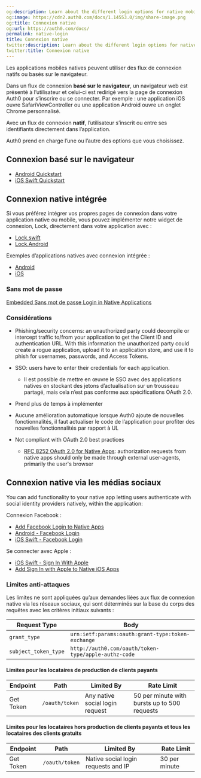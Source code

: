 ```yaml
---
og:description: Learn about the different login options for native mobile applications.
og:image: https://cdn2.auth0.com/docs/1.14553.0/img/share-image.png
og:title: Connexion native
og:url: https://auth0.com/docs/
permalink: native-login
title: Connexion native
twitter:description: Learn about the different login options for native mobile applications.
twitter:title: Connexion native
---
```


Les applications mobiles natives peuvent utiliser des flux de connexion natifs ou basés sur le navigateur.

Dans un flux de connexion **basé sur le navigateur**, un navigateur web est présenté à l’utilisateur et celui-ci est redirigé vers la page de connexion Auth0 pour s’inscrire ou se connecter. Par exemple : une application iOS ouvre SafariViewController ou une application Android ouvre un onglet Chrome personnalisé.

Avec un flux de connexion **natif**, l’utilisateur s’inscrit ou entre ses identifiants directement dans l’application.

Auth0 prend en charge l’une ou l’autre des options que vous choisissez.

## Connexion basé sur le navigateur

* [Android Quickstart](/docs/quickstart/native/android)
* [iOS Swift Quickstart](/docs/quickstart/native/ios-swift)

## Connexion native intégrée

Si vous préférez intégrer vos propres pages de connexion dans votre application native ou mobile, vous pouvez implémenter notre widget de connexion, Lock, directement dans votre application avec :

* [Lock.swift](/docs/libraries/lock-swift)
* [Lock.Android](/docs/libraries/lock-android)

Exemples d’applications natives avec connexion intégrée :

* [Android](https://github.com/auth0-samples/auth0-android-sample/tree/embedded-login)
* [iOS](https://github.com/auth0-samples/auth0-ios-swift-sample/tree/embedded-login/01-Embedded-Login)

### Sans mot de passe

[Embedded Sans mot de passe Login in Native Applications](/docs/authenticate/passwordless/implement-login/embedded-login/native)

### Considérations

* Phishing/security concerns: an unauthorized party could decompile or intercept traffic to/from your application to get the <Tooltip tip="Client ID: Identification value given to your registered resource from Auth0." cta="View Glossary" href="/docs/glossary?term=Client+ID">Client ID</Tooltip> and authentication URL. With this information the unauthorized party could create a rogue application, upload it to an application store, and use it to phish for usernames, passwords, and <Tooltip tip="Access Token: Authorization credential, in the form of an opaque string or JWT, used to access an API." cta="View Glossary" href="/docs/glossary?term=Access+Tokens">Access Tokens</Tooltip>.
* <Tooltip tip="Single Sign-On (SSO): Service that, after a user logs into one applicaton, automatically logs that user in to other applications." cta="View Glossary" href="/docs/glossary?term=SSO">SSO</Tooltip>: users have to enter their credentials for each application.

  + Il est possible de mettre en œuvre le SSO avec des applications natives en stockant des jetons d’actualisation sur un trousseau partagé, mais cela n’est pas conforme aux spécifications OAuth 2.0.
* Prend plus de temps à implémenter
* Aucune amélioration automatique lorsque Auth0 ajoute de nouvelles fonctionnalités, il faut actualiser le code de l’application pour profiter des nouvelles fonctionnalités par rapport à UL
* Not compliant with <Tooltip tip="OAuth 2.0: Authorization framework that defines authorization protocols and workflows." cta="View Glossary" href="/docs/glossary?term=OAuth+2.0">OAuth 2.0</Tooltip> best practices

  + [RFC 8252 OAuth 2.0 for Native Apps](https://tools.ietf.org/html/rfc8252): authorization requests from native apps should only be made through external user-agents, primarily the user's browser

## Connexion native via les médias sociaux

You can add functionality to your native app letting users authenticate with social <Tooltip tip="Identity Provider (IdP): Service that stores and manages digital identities." cta="View Glossary" href="/docs/glossary?term=identity+providers">identity providers</Tooltip> natively, within the application:

Connexion Facebook :

* [Add Facebook Login to Native Apps](/docs/authenticate/identity-providers/social-identity-providers/facebook-native)
* [Android - Facebook Login](/docs/quickstart/native/android-facebook-login)
* [iOS Swift - Facebook Login](/docs/quickstart/native/ios-swift)

Se connecter avec Apple :

* [iOS Swift - Sign In With Apple](/docs/quickstart/native/ios-swift)
* [Add Sign In with Apple to Native iOS Apps](/docs/authenticate/identity-providers/social-identity-providers/apple-native)

### Limites anti-attaques

Les limites ne sont appliquées qu’aux demandes liées aux flux de connexion native via les réseaux sociaux, qui sont déterminés sur la base du corps des requêtes avec les critères initiaux suivants :

<table class="table"><thead>
<tr>
<th>Request Type</th>
<th>Body</th>
</tr>
</thead>
<tbody>
<tr>
<td><code>grant_type</code></td>
<td><code>urn:ietf:params:oauth:grant-type:token-exchange</code></td>
</tr>
<tr>
<td><code>subject_token_type</code></td>
<td><code>http://auth0.com/oauth/token-type/apple-authz-code</code></td>
</tr>
</tbody>
</table>

#### Limites pour les locataires de production de clients payants

<table class="table"><thead>
<tr>
<th>Endpoint</th>
<th>Path</th>
<th>Limited By</th>
<th>Rate Limit</th>
</tr>
</thead>
<tbody>
<tr>
<td>Get Token</td>
<td><code>/oauth/token</code></td>
<td>Any native social login request</td>
<td>50 per minute with bursts up to 500 requests</td>
</tr>
</tbody>
</table>

#### Limites pour les locataires hors production de clients payants et tous les locataires des clients gratuits

<table class="table"><thead>
<tr>
<th>Endpoint</th>
<th>Path</th>
<th>Limited By</th>
<th>Rate Limit</th>
</tr>
</thead>
<tbody>
<tr>
<td>Get Token</td>
<td><code>/oauth/token</code></td>
<td>Native social login requests and IP</td>
<td>30 per minute</td>
</tr>
</tbody>
</table>